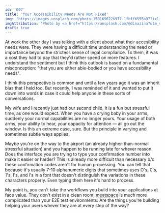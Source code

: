 ```yaml
---
id: '007'
title: 'Your Accessibility Needs Are Not Fixed'
img: 'https://images.unsplash.com/photo-1501696226977-1fbff6555a97?ixlib=rb-4.0.3&ixid=MnwxMjA3fDB8MHxwaG90by1wYWdlfHx8fGVufDB8fHx8&auto=format&fit=crop&w=1362&q=80'
imgAttribution: 'Photo by <a href="https://unsplash.com/@dinazina?utm_source=unsplash&utm_medium=referral&utm_content=creditCopyText">Dina Lydia</a> on <a href="https://unsplash.com/s/photos/complexity?utm_source=unsplash&utm_medium=referral&utm_content=creditCopyText">Unsplash</a>'
draft: true
---
```


At work the other day I was talking with a client about what their accesibility needs were. They were having a difficult time understanding the need or importance beyond the strictess sense of legal compliance. To them, it was a cost they had to pay that they'd rather spend on more features. I understand the sentiment but I think this outlook is based on a fundamental misconception: "that you are either able-bodied or you have accesibility needs".

I think this perspective is common and until a few years ago it was an inherit bias that I held too. But recently, I was reminded of it and wanted to put it down into words in case it could help anyone in these sorts of conversations.

My wife and I recently just had our second child, it is a fun but stressful time, as one would expect. When you have a crying baby in your arms, suddenly your normal capabilities are no longer yours. Your usage of both arms, your ability to hear, your capacity for attention &mdash; all go out the window. Is this an extreme case, sure. But the principle in varying and sometimes subtle ways applies.

Maybe you're on the way to the airport (an already higher-than-normal stressful situation) and you happen to be running late for whever reason. Does the interface you are trying to type your confirmation number into make it easier or harder? This is already more difficult than necessary b/c these confirmation codes aren't for human processing. You can tell that because it's usually 7-10 alphanumeric digits that sometimes uses O's, 0's, 1's, I's, and l's in a font that doesn't distinguish the variations in these characters properly. Even typing them here it's hard to process.

My point is, you can't take the workflows you build into your applications at face value. They don't exist in a clean room, [meatspace](https://en.wikipedia.org/wiki/Real_life) is much more complicated than your E2E test environments. Are the things you're building helping your users whever they are at every step of the way?
